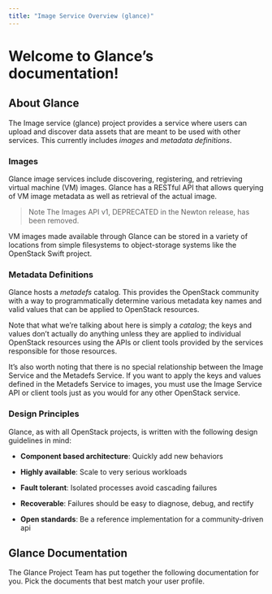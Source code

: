 ```yaml
---
title: "Image Service Overview (glance)"
---
```


# Welcome to Glance’s documentation!

## About Glance

The Image service (glance) project provides a service where users can upload and discover data assets that are meant to be used with other services. This currently includes *images* and *metadata definitions*.

### Images

Glance image services include discovering, registering, and retrieving virtual machine (VM) images. Glance has a RESTful API that allows querying of VM image metadata as well as retrieval of the actual image.

> Note
> The Images API v1, DEPRECATED in the Newton release, has been removed.

VM images made available through Glance can be stored in a variety of locations from simple filesystems to object-storage systems like the OpenStack Swift project.

### Metadata Definitions

Glance hosts a *metadefs* catalog. This provides the OpenStack community with a way to programmatically determine various metadata key names and valid values that can be applied to OpenStack resources.

Note that what we’re talking about here is simply a *catalog*; the keys and values don’t actually do anything unless they are applied to individual OpenStack resources using the APIs or client tools provided by the services responsible for those resources.

It’s also worth noting that there is no special relationship between the Image Service and the Metadefs Service. If you want to apply the keys and values defined in the Metadefs Service to images, you must use the Image Service API or client tools just as you would for any other OpenStack service.

### Design Principles

Glance, as with all OpenStack projects, is written with the following design guidelines in mind:

* **Component based architecture**: Quickly add new behaviors

* **Highly available**: Scale to very serious workloads

* **Fault tolerant**: Isolated processes avoid cascading failures

* **Recoverable**: Failures should be easy to diagnose, debug, and rectify

* **Open standards**: Be a reference implementation for a community-driven api

## Glance Documentation

The Glance Project Team has put together the following documentation for you. Pick the documents that best match your user profile.